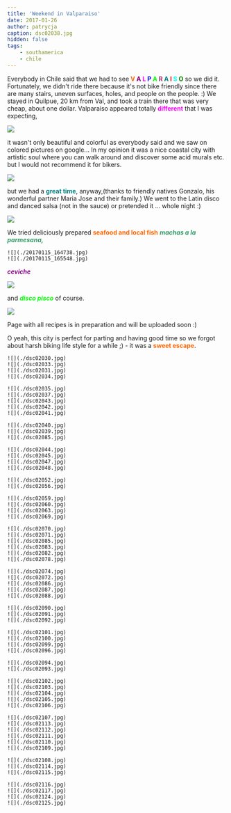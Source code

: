 ```yaml
---
title: 'Weekend in Valparaiso'
date: 2017-01-26
author: patrycja
caption: dsc02038.jpg
hidden: false
tags: 
    - southamerica
    - chile
---
```


Everybody in Chile said that we had to see<strong> <span style="color: #ff6600;">V</span> <span style="color: #800080;">A</span> <span style="color: #ff00ff;">L</span> <span style="color: #0000ff;">P</span> <span style="color: #00ff00;">A</span> <span style="color: #993366;">R</span> <span style="color: #008080;">A</span> <span style="color: #ff0000;">I</span> <span style="color: #00ffff;">S</span> <span style="color: #008000;">O</span></strong> so we did it. Fortunately, we didn't ride there because it's not bike friendly since there are many stairs, uneven surfaces, holes, and people on the people. :) We stayed in Quilpue, 20 km from Val, and took a train there that was very cheap, about one dollar. Valparaiso appeared totally<span style="color: #ff00ff;"><strong> different</strong></span> that I was expecting,

![](./dsc02041.jpg)

it wasn't only beautiful and colorful as everybody said and we saw on colored pictures on google... In my opinion it was a nice coastal city with artistic soul where you can walk around and discover some acid murals etc. but I would not recommend it for bikers.

![](./dsc02102.jpg)

but we had a&nbsp;<span style="color: #008080;"><strong>great time</strong></span>, anyway,(thanks to friendly natives Gonzalo, his wonderful partner Maria Jose and their family.) We went to the Latin disco and danced salsa (not in the sauce) or pretended it ... whole night :)

![](./dsc02116.jpg)


We tried deliciously prepared <strong><span style="color: #ff6600;">seafood and local fish</span></strong>
<strong><span style="color: #339966;"><em>machas a la parmesana,</em></span></strong>

```grid|2
![](./20170115_164738.jpg)
![](./20170115_165548.jpg)
```


<strong><em><span style="color: #800080;">ceviche</span></em></strong>

![](./dsc02078.jpg)

 and
<em><strong><span style="color: #00ff00;">disco pisco</span></strong></em> of course.

![](./dsc02117.jpg)

Page with all recipes is in preparation and will be uploaded soon :)

O yeah, this city is perfect for parting and having good time so we forgot about harsh biking life style for a while ;) - it was a <strong><span style="color: #ff6600;">sweet escape</span></strong>.

```grid|4
![](./dsc02030.jpg)
![](./dsc02033.jpg)
![](./dsc02031.jpg)
![](./dsc02034.jpg)
```
```grid|5
![](./dsc02035.jpg)
![](./dsc02037.jpg)
![](./dsc02043.jpg)
![](./dsc02042.jpg)
![](./dsc02041.jpg)
```
```grid|3
![](./dsc02040.jpg)
![](./dsc02039.jpg)
![](./dsc02085.jpg)
```
```grid|4
![](./dsc02044.jpg)
![](./dsc02045.jpg)
![](./dsc02047.jpg)
![](./dsc02048.jpg)
```
```grid|2
![](./dsc02052.jpg)
![](./dsc02056.jpg)
```
```grid|4
![](./dsc02059.jpg)
![](./dsc02060.jpg)
![](./dsc02063.jpg)
![](./dsc02069.jpg)
```
```grid|6
![](./dsc02070.jpg)
![](./dsc02071.jpg)
![](./dsc02085.jpg)
![](./dsc02083.jpg)
![](./dsc02082.jpg)
![](./dsc02078.jpg)
```
```grid|5
![](./dsc02074.jpg)
![](./dsc02072.jpg)
![](./dsc02086.jpg)
![](./dsc02087.jpg)
![](./dsc02088.jpg)
```
```grid|3
![](./dsc02090.jpg)
![](./dsc02091.jpg)
![](./dsc02092.jpg)
```
```grid|4
![](./dsc02101.jpg)
![](./dsc02100.jpg)
![](./dsc02099.jpg)
![](./dsc02096.jpg)
```
```grid|2
![](./dsc02094.jpg)
![](./dsc02093.jpg)
```
```grid|5
![](./dsc02102.jpg)
![](./dsc02103.jpg)
![](./dsc02104.jpg)
![](./dsc02105.jpg)
![](./dsc02106.jpg)
```
```grid|6
![](./dsc02107.jpg)
![](./dsc02113.jpg)
![](./dsc02112.jpg)
![](./dsc02111.jpg)
![](./dsc02110.jpg)
![](./dsc02109.jpg)
```
```grid|3
![](./dsc02108.jpg)
![](./dsc02114.jpg)
![](./dsc02115.jpg)
```
```grid|4
![](./dsc02116.jpg)
![](./dsc02117.jpg)
![](./dsc02124.jpg)
![](./dsc02125.jpg)
```